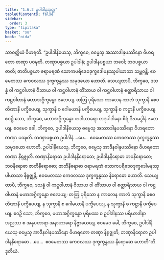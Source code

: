 ```yaml
---
title: "1.6.2 ဥပါဒါနသုတ္တ"
tableOfContents: false
sidebar:
  order: 3
type: "tipitaka"
basket: "su"
book: "nida"
---
```



<DynamicBreadcrumb />

<Division number="52" book="nida">

<Paragraph number="390" book="nida">
သာဝတ္ထိယံ ဝိဟရတိ. “ဥပါဒါနိယေသု, ဘိက္ခဝေ, ဓမ္မေသု အဿာဒါနုပဿိနော ဝိဟရတော တဏှာ ပဝဍ္ဎတိ. တဏှာပစ္စယာ ဥပါဒါနံ; ဥပါဒါနပစ္စယာ ဘဝေါ; ဘဝပစ္စယာ ဇာတိ; ဇာတိပစ္စယာ ဇရာမရဏံ သောကပရိဒေဝဒုက္ခဒေါမနဿုပါယာသာ သမ္ဘဝန္တိ. ဧဝမေတဿ ကေဝလဿ ဒုက္ခက္ခန္ဓဿ သမုဒယော ဟောတိ.
</Paragraph>

<Paragraph number="391" book="nida">
သေယျထာပိ, ဘိက္ခဝေ, ဒသန္နံ ဝါ ကဋ္ဌဝါဟာနံ ဝီသာယ ဝါ ကဋ္ဌဝါဟာနံ တိံသာယ ဝါ ကဋ္ဌဝါဟာနံ စတ္တာရီသာယ ဝါ ကဋ္ဌဝါဟာနံ မဟာအဂ္ဂိက္ခန္ဓော ဇလေယျ. တတြ ပုရိသော ကာလေန ကာလံ သုက္ခာနိ စေဝ တိဏာနိ ပက္ခိပေယျ, သုက္ခာနိ စ ဂေါမယာနိ ပက္ခိပေယျ, သုက္ခာနိ စ ကဋ္ဌာနိ ပက္ခိပေယျ. ဧဝဉှိ သော, ဘိက္ခဝေ, မဟာအဂ္ဂိက္ခန္ဓော တဒါဟာရော တဒုပါဒါနော စိရံ ဒီဃမဒ္ဓါနံ ဇလေယျ. ဧဝမေဝ ခေါ, ဘိက္ခဝေ, ဥပါဒါနိယေသု ဓမ္မေသု အဿာဒါနုပဿိနော ဝိဟရတော တဏှာ ပဝဍ္ဎတိ. တဏှာပစ္စယာ ဥပါဒါနံ …ပေ…  ဧဝမေတဿ ကေဝလဿ ဒုက္ခက္ခန္ဓဿ သမုဒယော ဟောတိ.
</Paragraph>

<Paragraph number="392" book="nida">
ဥပါဒါနိယေသု, ဘိက္ခဝေ, ဓမ္မေသု အာဒီနဝါနုပဿိနော ဝိဟရတော တဏှာ နိရုဇ္ဈတိ. တဏှာနိရောဓာ ဥပါဒါနနိရောဓော; ဥပါဒါနနိရောဓာ ဘဝနိရောဓော; ဘဝနိရောဓာ ဇာတိနိရောဓော; ဇာတိနိရောဓာ ဇရာမရဏံ သောကပရိဒေဝဒုက္ခဒေါမနဿုပါယာသာ နိရုဇ္ဈန္တိ. ဧဝမေတဿ ကေဝလဿ ဒုက္ခက္ခန္ဓဿ နိရောဓော ဟောတိ.
</Paragraph>

<Paragraph number="393" book="nida">
သေယျထာပိ, ဘိက္ခဝေ, ဒသန္နံ ဝါ ကဋ္ဌဝါဟာနံ ဝီသာယ ဝါ တိံသာယ ဝါ စတ္တာရီသာယ ဝါ ကဋ္ဌဝါဟာနံ မဟာအဂ္ဂိက္ခန္ဓော ဇလေယျ; တတြ ပုရိသော န ကာလေန ကာလံ သုက္ခာနိ စေဝ တိဏာနိ ပက္ခိပေယျ, န သုက္ခာနိ စ ဂေါမယာနိ ပက္ခိပေယျ, န သုက္ခာနိ စ ကဋ္ဌာနိ ပက္ခိပေယျ. ဧဝဉှိ သော, ဘိက္ခဝေ, မဟာအဂ္ဂိက္ခန္ဓော ပုရိမဿ စ ဥပါဒါနဿ ပရိယာဒါနာ အညဿ စ အနုပဟာရာ အနာဟာရော နိဗ္ဗာယေယျ. ဧဝမေဝ ခေါ, ဘိက္ခဝေ, ဥပါဒါနိယေသု ဓမ္မေသု အာဒီနဝါနုပဿိနော ဝိဟရတော တဏှာ နိရုဇ္ဈတိ, တဏှာနိရောဓာ ဥပါဒါနနိရောဓော …ပေ…  ဧဝမေတဿ ကေဝလဿ ဒုက္ခက္ခန္ဓဿ နိရောဓော ဟောတီ”တိ.

</Paragraph>
</Division>

<Paragraph number="394" type="center" book="nida">
ဒုတိယံ.
</Paragraph>